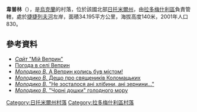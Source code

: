 {{coord|50|39|28|N|29|26|58|E|scale:30000|display=title}}

'''韋普林'''（{{lang-uk|Веприн}}），是[[烏克蘭|烏克蘭]]的村落，位於該國北部[[日托米爾州|日托米爾州]]，由[[拉多梅什利區|拉多梅什利區]]負責管轄，處於[[捷捷列夫河|捷捷列夫河]]左岸，面積34.195平方公里，海拔高度140米，2001年人口830。

==參考資料==
* [http://www.veprin.jimdo.com ''Сайт'' "Мій Веприн"] {{Wayback|url=http://www.veprin.jimdo.com/ |date=20180512094853 }} 
* [http://weather.in.ua/ua/zhitomirskaja/3059 Погода в селі Веприн] {{Wayback|url=http://weather.in.ua/ua/zhitomirskaja/3059 |date=20111219164657 }}
* [http://www.radomyshl.blogspot.com/2014/07/blog-post_23.html ''Молодико В.'' А Веприн колись був містом!] {{Wayback|url=http://www.radomyshl.blogspot.com/2014/07/blog-post_23.html |date=20160305123822 }}
* [http://www.radomyshl.blogspot.com/2014/11/blog-post_9.html ''Молодико В.'' Дещо про священиків Коломацьких] {{Wayback|url=http://www.radomyshl.blogspot.com/2014/11/blog-post_9.html |date=20160305123840 }}
* [http://www.radomyshl.blogspot.com/2014/11/blog-post_22.html ''Молодико В.'' "Не зосталося ані хлібини, ані зернини..."] {{Wayback|url=http://www.radomyshl.blogspot.com/2014/11/blog-post_22.html |date=20160305123812 }}
* [http://www.radomyshl.blogspot.com/2014/07/blog-post_1328.html ''Молодико В.'' "Чорні дошки" голодного мору] {{Wayback|url=http://www.radomyshl.blogspot.com/2014/07/blog-post_1328.html |date=20160317143043 }}

{{DEFAULTSORT:Веприн}}
[[Category:日托米爾州村落|Category:日托米爾州村落]]
[[Category:拉多梅什利區村落|Category:拉多梅什利區村落]]


{{Zhytomyr-geo-stub}}